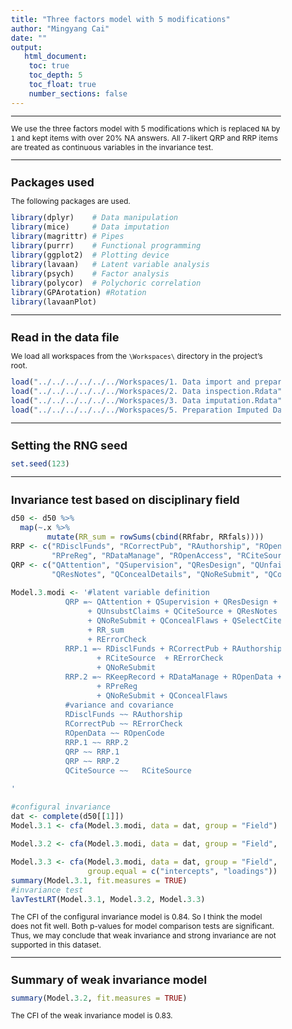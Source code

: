 ```yaml
---
title: "Three factors model with 5 modifications"
author: "Mingyang Cai"
date: ""
output: 
   html_document:
    toc: true
    toc_depth: 5
    toc_float: true
    number_sections: false
---
```

  
<style type="text/css">
  
body{ /* Normal  */
  font-size: 12px;
  }
td {  /* Table  */
  font-size: 12px;
}
h1.title {
  font-size: 18px;
  color: DarkBlue;
}
h1 { /* Header 1 */
  font-size: 18px;
}
h2 { /* Header 2 */
  font-size: 18px;
}
h3 { /* Header 3 */
  font-size: 18px;
}
code.r{ /* Code block */
  font-size: 12px;
}
pre { /* Code block - determines code spacing between lines */
  font-size: 14px;
}
</style>


---

We use the three factors model with 5 modifications which is replaced `NA` by `1` and kept items with over 20% NA answers. All 7-likert QRP and RRP items are treated as continuous variables in the invariance test. 

---

# Packages used
The following packages are used.  
```r
library(dplyr)    # Data manipulation
library(mice)     # Data imputation
library(magrittr) # Pipes
library(purrr)    # Functional programming
library(ggplot2)  # Plotting device
library(lavaan)   # Latent variable analysis
library(psych)    # Factor analysis
library(polycor)  # Polychoric correlation
library(GPArotation) #Rotation 
library(lavaanPlot) 
```

---

# Read in the data file
We load all workspaces from the `\Workspaces\` directory in the project's root.
```r
load("../../../../../../Workspaces/1. Data import and preparation.Rdata")
load("../../../../../../Workspaces/2. Data inspection.Rdata")
load("../../../../../../Workspaces/3. Data imputation.Rdata")
load("../../../../../../Workspaces/5. Preparation Imputed Datasets.Rdata")
```

---

# Setting the RNG seed
```r
set.seed(123)
```

---

# Invariance test based on disciplinary field
```r

d50 <- d50 %>% 
  map(~.x %>% 
        mutate(RR_sum = rowSums(cbind(RRfabr, RRfals))))
RRP <- c("RDisclFunds", "RCorrectPub", "RAuthorship", "ROpenData", "RKeepRecord", 
         "RPreReg", "RDataManage", "ROpenAccess", "RCiteSource", "ROpenCode", "RErrorCheck")
QRP <- c("QAttention", "QSupervision", "QResDesign", "QUnfairRev", "QUnsubstClaims", 
         "QResNotes", "QConcealDetails", "QNoReSubmit", "QConcealFlaws", "QSelectCites")

Model.3.modi <- '#latent variable definition
            QRP =~ QAttention + QSupervision + QResDesign + QUnfairRev 
                 + QUnsubstClaims + QCiteSource + QResNotes + QConcealDetails 
                 + QNoReSubmit + QConcealFlaws + QSelectCites 
                 + RR_sum
                 + RErrorCheck
            RRP.1 =~ RDisclFunds + RCorrectPub + RAuthorship  + ROpenAccess 
                   + RCiteSource  + RErrorCheck 
                   + QNoReSubmit
            RRP.2 =~ RKeepRecord + RDataManage + ROpenData + ROpenCode     
                   + RPreReg
                   + QNoReSubmit + QConcealFlaws
            #variance and covariance
            RDisclFunds ~~ RAuthorship
            RCorrectPub ~~ RErrorCheck
            ROpenData ~~ ROpenCode 
            RRP.1 ~~ RRP.2
            QRP ~~ RRP.1
            QRP ~~ RRP.2
            QCiteSource ~~   RCiteSource

'

#configural invariance
dat <- complete(d50[[1]])
Model.3.1 <- cfa(Model.3.modi, data = dat, group = "Field")

Model.3.2 <- cfa(Model.3.modi, data = dat, group = "Field",  group.equal = "loadings")

Model.3.3 <- cfa(Model.3.modi, data = dat, group = "Field",
                 group.equal = c("intercepts", "loadings"))
summary(Model.3.1, fit.measures = TRUE)
#invariance test
lavTestLRT(Model.3.1, Model.3.2, Model.3.3)
```
The CFI of the configural invariance model is 0.84. So I think the model does not fit well. Both p-values for model comparison tests are significant. Thus, we may conclude that weak invariance and strong invariance are not supported in this dataset.

---

# Summary of weak invariance model
```r
summary(Model.3.2, fit.measures = TRUE)
```
The CFI of the weak invariance model is 0.83.

